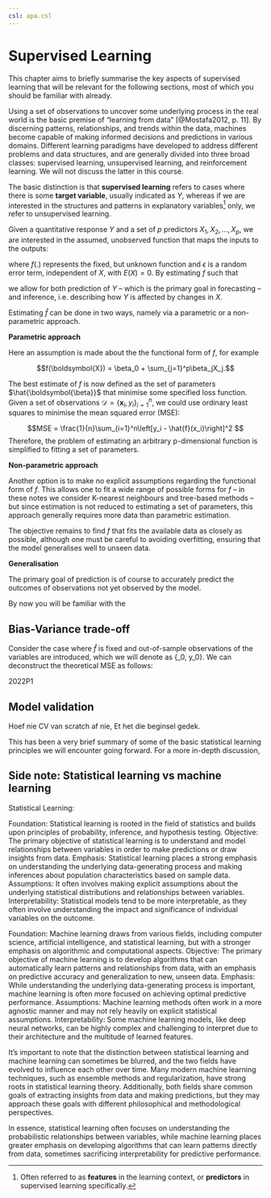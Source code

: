 ```yaml
---
csl: apa.csl
---
```


# Supervised Learning

This chapter aims to briefly summarise the key aspects of supervised learning that will be relevant for the following sections, most of which you should be familiar with already. 

Using a set of observations to uncover some underlying process in the real world is the basic premise of "learning from data" [@Mostafa2012, p. 11]. By discerning patterns, relationships, and trends within the data, machines become capable of making informed decisions and predictions in various domains. Different learning paradigms have developed to address different problems and data structures, and are generally divided into three broad classes: supervised learning, unsupervised learning, and reinforcement learning. We will not discuss the latter in this course.

The basic distinction is that **supervised learning** refers to cases where there is some **target variable**, usually indicated as $Y$, whereas if we are interested in the structures and patterns in explanatory variables[^02-sl-1] only, we refer to unsupervised learning.

[^02-sl-1]: Often referred to as **features** in the learning context, or **predictors** in supervised learning specifically.

Given a quantitative response $Y$ and a set of $p$ predictors $X_1, X_2, \ldots, X_p$, we are interested in the assumed, unobserved function that maps the inputs to the outputs:

\begin{equation}
Y = \underbrace{f(X)}_{systematic} + \underbrace{\epsilon}_{random},
%(\#eq:fx)
\end{equation}

where $f(.)$ represents the fixed, but unknown function and $\epsilon$ is a random error term, independent of $X$, with $E(X) = 0$. By estimating $f$ such that 

\begin{equation}
\hat{Y} = \hat{f}(X),
%(\#eq:fhat)
\end{equation}

we allow for both prediction of $Y$ -- which is the primary goal in forecasting -- and inference, i.e. describing how $Y$ is affected by changes in $X$.

Estimating $\hat{f}$ can be done in two ways, namely via a parametric or a non-parametric approach.

**Parametric approach**

Here an assumption is made about the the functional form of $f$, for example

$$f(\boldsymbol{X}) = \beta_0 + \sum_{j=1}^p\beta_jX_j.$$

The best estimate of $f$ is now defined as the set of parameters $\hat{\boldsymbol{\beta}}$ that minimise some specified loss function. 
Given a set of observations $\mathcal{D}=\{\boldsymbol{x}_i, y_i\}_{i=1}^n$, we could use ordinary least squares to minimise the  mean squared error (MSE):   

$$MSE = \frac{1}{n}\sum_{i=1}^n\left[y_i - \hat{f}(x_i)\right]^2 $$
Therefore, the problem of estimating an arbitrary p-dimensional function is simplified to fitting a set of parameters.

**Non-parametric approach**

Another option is to make no explicit assumptions regarding the functional form of $f$. This allows one to fit a wide range of possible forms for $f$ -- in these notes we consider K-nearest neighbours and tree-based methods -- but since estimation is not reduced to estimating a set of parameters, this approach generally requires more data than parametric estimation. 

The objective remains to find $f$ that fits the available data as closely as possible, although one must be careful to avoiding overfitting, ensuring that the model generalises well to unseen data. 

**Generalisation**

The primary goal of prediction is of course to accurately predict the outcomes of observations not yet observed by the model. 

By now you will be familiar with the 

## Bias-Variance trade-off

Consider the case where $\hat{f}$ is fixed and out-of-sample observations of the variables are introduced, which we will denote as {\boldsymbol{x}_0, y_0}. We can deconstruct the theoretical MSE as follows:

\begin{align}
E\left[y_0 - \hat{f}(\boldsymbol{x}_0) \right]^2 &= E[f(\boldsymbol{x}_0) + \epsilon - \hat{f}(\boldsymbol{x}_0)]^2 \\
&= E[(f(\boldsymbol{x}_0) - \hat{f}(\boldsymbol{x}_0))^2 + 2\epsilon(f(\boldsymbol{x}_0) - \hat{f}(\boldsymbol{x}_0)) + \epsilon^2] \\
&= E[(f(\boldsymbol{x}_0) - \hat{f}(\boldsymbol{x}_0))^2] + 2E[\epsilon]E[(f(\boldsymbol{x}_0) - \hat{f}(\boldsymbol{x}_0))] + E[\epsilon^2] \\
&= \underbrace{E[(f(\boldsymbol{x}_0) - \hat{f}(\boldsymbol{x}_0))^2]}_{reducible} + \underbrace{Var(\epsilon)}_{irreducible} \\
\end{align}
2022P1

## Model validation

Hoef nie CV van scratch af nie, Et het die beginsel gedek.

This has been a very brief summary of some of the basic statistical learning principles we will encounter going forward. For a more in-depth discussion, 

## Side note: Statistical learning vs machine learning

Statistical Learning:

Foundation: Statistical learning is rooted in the field of statistics and builds upon principles of probability, inference, and hypothesis testing. Objective: The primary objective of statistical learning is to understand and model relationships between variables in order to make predictions or draw insights from data. Emphasis: Statistical learning places a strong emphasis on understanding the underlying data-generating process and making inferences about population characteristics based on sample data. Assumptions: It often involves making explicit assumptions about the underlying statistical distributions and relationships between variables. Interpretability: Statistical models tend to be more interpretable, as they often involve understanding the impact and significance of individual variables on the outcome.

Foundation: Machine learning draws from various fields, including computer science, artificial intelligence, and statistical learning, but with a stronger emphasis on algorithmic and computational aspects. Objective: The primary objective of machine learning is to develop algorithms that can automatically learn patterns and relationships from data, with an emphasis on predictive accuracy and generalization to new, unseen data. Emphasis: While understanding the underlying data-generating process is important, machine learning is often more focused on achieving optimal predictive performance. Assumptions: Machine learning methods often work in a more agnostic manner and may not rely heavily on explicit statistical assumptions. Interpretability: Some machine learning models, like deep neural networks, can be highly complex and challenging to interpret due to their architecture and the multitude of learned features.

It's important to note that the distinction between statistical learning and machine learning can sometimes be blurred, and the two fields have evolved to influence each other over time. Many modern machine learning techniques, such as ensemble methods and regularization, have strong roots in statistical learning theory. Additionally, both fields share common goals of extracting insights from data and making predictions, but they may approach these goals with different philosophical and methodological perspectives.

In essence, statistical learning often focuses on understanding the probabilistic relationships between variables, while machine learning places greater emphasis on developing algorithms that can learn patterns directly from data, sometimes sacrificing interpretability for predictive performance.
